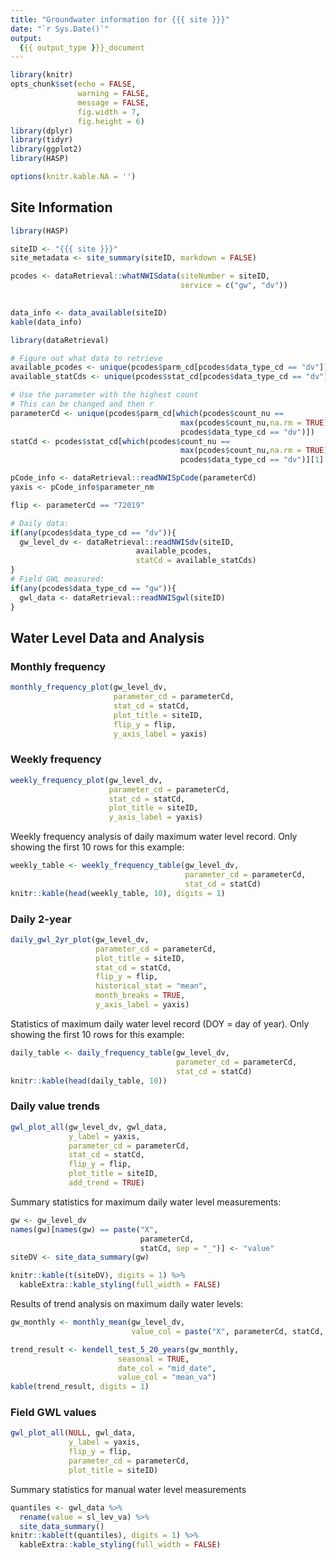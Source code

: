 ```yaml
---
title: "Groundwater information for {{{ site }}}"
date: "`r Sys.Date()`"
output: 
  {{{ output_type }}}_document
---
```



```r
library(knitr)
opts_chunk$set(echo = FALSE,
               warning = FALSE,
               message = FALSE,
               fig.width = 7,
               fig.height = 6)
library(dplyr)
library(tidyr)
library(ggplot2)
library(HASP)

options(knitr.kable.NA = '')
```


## Site Information

```r
library(HASP)

siteID <- "{{{ site }}}"
site_metadata <- site_summary(siteID, markdown = FALSE)

pcodes <- dataRetrieval::whatNWISdata(siteNumber = siteID,
                                      service = c("gw", "dv")) 
  
```



```r
data_info <- data_available(siteID)
kable(data_info)
```


```r
library(dataRetrieval)

# Figure out what data to retrieve
available_pcodes <- unique(pcodes$parm_cd[pcodes$data_type_cd == "dv"])
available_statCds <- unique(pcodes$stat_cd[pcodes$data_type_cd == "dv"])

# Use the parameter with the highest count
# This can be changed and then r
parameterCd <- unique(pcodes$parm_cd[which(pcodes$count_nu ==
                                      max(pcodes$count_nu,na.rm = TRUE) & 
                                      pcodes$data_type_cd == "dv")])
statCd <- pcodes$stat_cd[which(pcodes$count_nu ==
                                      max(pcodes$count_nu,na.rm = TRUE) & 
                                      pcodes$data_type_cd == "dv")][1]

pCode_info <- dataRetrieval::readNWISpCode(parameterCd)
yaxis <- pCode_info$parameter_nm

flip <- parameterCd == "72019"

# Daily data:
if(any(pcodes$data_type_cd == "dv")){
  gw_level_dv <- dataRetrieval::readNWISdv(siteID,
                            available_pcodes,
                            statCd = available_statCds)
}
# Field GWL measured:
if(any(pcodes$data_type_cd == "gw")){
  gwl_data <- dataRetrieval::readNWISgwl(siteID)
}
```

## Water Level Data and Analysis

### Monthly frequency

```r
monthly_frequency_plot(gw_level_dv,
                       parameter_cd = parameterCd,
                       stat_cd = statCd, 
                       plot_title = siteID, 
                       flip_y = flip,
                       y_axis_label = yaxis)

```

### Weekly frequency

```r

weekly_frequency_plot(gw_level_dv, 
                      parameter_cd = parameterCd, 
                      stat_cd = statCd,
                      plot_title = siteID,
                      y_axis_label = yaxis)


```



Weekly frequency analysis of daily maximum water level record. Only showing the first 10 rows for this example:

```r
weekly_table <- weekly_frequency_table(gw_level_dv, 
                                       parameter_cd = parameterCd, 
                                       stat_cd = statCd) 
knitr::kable(head(weekly_table, 10), digits = 1)

```


### Daily 2-year

```r
daily_gwl_2yr_plot(gw_level_dv, 
                   parameter_cd = parameterCd,
                   plot_title = siteID,
                   stat_cd = statCd,
                   flip_y = flip,
                   historical_stat = "mean",
                   month_breaks = TRUE,
                   y_axis_label = yaxis)

```


Statistics of maximum daily water level record (DOY = day of year). Only showing the first 10 rows for this example:

```r
daily_table <- daily_frequency_table(gw_level_dv, 
                                     parameter_cd = parameterCd,
                                     stat_cd = statCd) 
knitr::kable(head(daily_table, 10))
```


### Daily value trends


```r

gwl_plot_all(gw_level_dv, gwl_data, 
             y_label = yaxis,
             parameter_cd = parameterCd, 
             stat_cd = statCd,
             flip_y = flip,
             plot_title = siteID,
             add_trend = TRUE)


```

Summary statistics for maximum daily water level measurements:

```r
gw <- gw_level_dv
names(gw)[names(gw) == paste("X",
                             parameterCd,
                             statCd, sep = "_")] <- "value"
siteDV <- site_data_summary(gw) 

knitr::kable(t(siteDV), digits = 1) %>%
  kableExtra::kable_styling(full_width = FALSE)

```

Results of trend analysis on maximum daily water levels:

```r
gw_monthly <- monthly_mean(gw_level_dv, 
                           value_col = paste("X", parameterCd, statCd, sep = "_"))

trend_result <- kendell_test_5_20_years(gw_monthly, 
                        seasonal = TRUE, 
                        date_col = "mid_date", 
                        value_col = "mean_va")
kable(trend_result, digits = 1)


```



### Field GWL values



```r
gwl_plot_all(NULL, gwl_data,
             y_label = yaxis,
             flip_y = flip,
             parameter_cd = parameterCd,
             plot_title = siteID)

```



Summary statistics for manual water level measurements

```r

quantiles <- gwl_data %>% 
  rename(value = sl_lev_va) %>% 
  site_data_summary() 
knitr::kable(t(quantiles), digits = 1) %>%
  kableExtra::kable_styling(full_width = FALSE)

```


